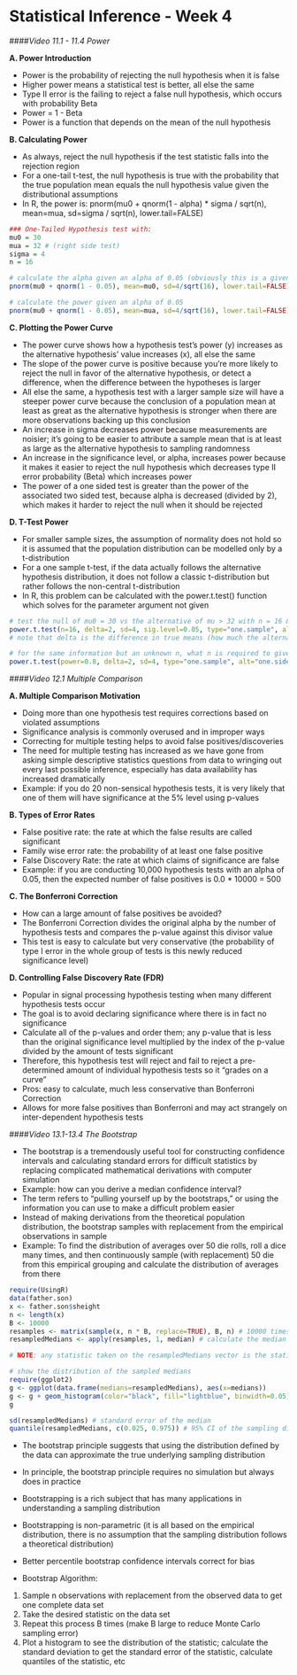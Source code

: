Statistical Inference - Week 4
=============================================================

####*Video 11.1 - 11.4 Power*

**A. Power Introduction**

- Power is the probability of rejecting the null hypothesis when it is false
- Higher power means a statistical test is better, all else the same
- Type II error is the failing to reject a false null hypothesis, which occurs with probability Beta
- Power = 1 - Beta
- Power is a function that depends on the mean of the null hypothesis

**B. Calculating Power**

- As always, reject the null hypothesis if the test statistic falls into the rejection region
- For a one-tail t-test, the null hypothesis is true with the probability that the true population mean equals the null hypothesis value given the distributional assumptions
- In R, the power is: pnorm(mu0 + qnorm(1 - alpha) * sigma / sqrt(n), mean=mua, sd=sigma / sqrt(n), lower.tail=FALSE)

```r
### One-Tailed Hypothesis test with:
mu0 = 30
mua = 32 # (right side test)
sigma = 4
n = 16

# calculate the alpha given an alpha of 0.05 (obviously this is a given, just for completeness)
pnorm(mu0 + qnorm(1 - 0.05), mean=mu0, sd=4/sqrt(16), lower.tail=FALSE)

# calculate the power given an alpha of 0.05
pnorm(mu0 + qnorm(1 - 0.05), mean=mua, sd=4/sqrt(16), lower.tail=FALSE)
```

**C. Plotting the Power Curve**

- The power curve shows how a hypothesis test's power (y) increases as the alternative hypothesis' value increases (x), all else the same
- The slope of the power curve is positive because you're more likely to reject the null in favor of the alternative hypothesis, or detect a difference, when the difference between the hypotheses is larger
- All else the same, a hypothesis test with a larger sample size will have a steeper power curve because the conclusion of a population mean at least as great as the alternative hypothesis is stronger when there are more observations backing up this conclusion
- An increase in sigma decreases power because measurements are noisier; it's going to be easier to attribute a sample mean that is at least as large as the alternative hypothesis to sampling randomness
- An increase in the significance level, or alpha, increases power because it makes it easier to reject the null hypothesis which decreases type II error probability (Beta) which increases power
- The power of a one sided test is greater than the power of the associated two sided test, because alpha is decreased (divided by 2), which makes it harder to reject the null when it should be rejected

**D. T-Test Power**

- For smaller sample sizes, the assumption of normality does not hold so it is assumed that the population distribution can be modelled only by a t-distribution
- For a one sample t-test, if the data actually follows the alternative hypothesis distribution, it does not follow a classic t-distribution but rather follows the non-central t-distribution
- In R, this problem can be calculated with the power.t.test() function which solves for the parameter argument not given

```r
# test the null of mu0 = 30 vs the alternative of mu > 32 with n = 16 & sigma = 4 with 0.05 sig
power.t.test(n=16, delta=2, sd=4, sig.level=0.05, type="one.sample", alt="one.sided")$power
# note that delta is the difference in true means (how much the alternative hypothesized value exceeds the null)

# for the same information but an unknown n, what n is required to give a power of 0.8?
power.t.test(power=0.8, delta=2, sd=4, type="one.sample", alt="one.sided")$n
```

####*Video 12.1 Multiple Comparison*

**A. Multiple Comparison Motivation**

- Doing more than one hypothesis test requires corrections based on violated assumptions
- Significance analysis is commonly overused and in improper ways
- Correcting for multiple testing helps to avoid false positives/discoveries
- The need for multiple testing has increased as we have gone from asking simple descriptive statistics questions from data to wringing out every last possible inference, especially has data availability has increased dramatically
- Example: if you do 20 non-sensical hypothesis tests, it is very likely that one of them will have significance at the 5% level using p-values

**B. Types of Error Rates**

- False positive rate: the rate at which the false results are called significant
- Family wise error rate: the probability of at least one false positive
- False Discovery Rate: the rate at which claims of significance are false
- Example: if you are conducting 10,000 hypothesis tests with an alpha of 0.05, then the expected number of false positives is 0.0 * 10000 = 500

**C. The Bonferroni Correction**

- How can a large amount of false positives be avoided?
- The Bonferroni Correction divides the original alpha by the number of hypothesis tests and compares the p-value against this divisor value
- This test is easy to calculate but very conservative (the probability of type I error in the whole group of tests is this newly reduced significance level)

**D. Controlling False Discovery Rate (FDR)**

- Popular in signal processing hypothesis testing when many different hypothesis tests occur
- The goal is to avoid declaring significance where there is in fact no significance
- Calculate all of the p-values and order them; any p-value that is less than the original significance level multiplied by the index of the p-value divided by the amount of tests significant
- Therefore, this hypothesis test will reject and fail to reject a pre-determined amount of individual hypothesis tests so it "grades on a curve"
- Pros: easy to calculate, much less conservative than Bonferroni Correction
- Allows for more false positives than Bonferroni and may act strangely on inter-dependent hypothesis tests

####*Video 13.1-13.4 The Bootstrap*

- The bootstrap is a tremendously useful tool for constructing confidence intervals and calculating standard errors for difficult statistics by replacing complicated mathematical derivations with computer simulation
- Example: how can you derive a median confidence interval?
- The term refers to "pulling yourself up by the bootstraps," or using the information you can use to make a difficult problem easier
- Instead of making derivations from the theoretical population distribution, the bootstrap samples with replacement from the empirical observations in sample
- Example: To find the distribution of averages over 50 die rolls, roll a dice many times, and then continuously sample (with replacement) 50 die from this empirical grouping and calculate the distribution of averages from there

```r
require(UsingR)
data(father.son)
x <- father.son$sheight
n <- length(x)
B <- 10000
resamples <- matrix(sample(x, n * B, replace=TRUE), B, n) # 10000 times, sample (with replacement) as many observations as there are in the empirical distribution and place in matrix
resampledMedians <- apply(resamples, 1, median) # calculate the median for each row, or full sample of the amount of observations as there are in the bootstrapped sample

# NOTE: any statistic taken on the resampledMedians vector is the statistic of that median (e.g. taking standard deviation on it gives the "standard error of the median")

# show the distribution of the sampled medians
require(ggplot2)
g <- ggplot(data.frame(medians=resampledMedians), aes(x=medians))
g <- g + geom_histogram(color="black", fill="lightblue", binwidth=0.05)
g

sd(resampledMedians) # standard error of the median
quantile(resampledMedians, c(0.025, 0.975)) # 95% CI of the sampling distribution
```

- The bootstrap principle suggests that using the distribution defined by the data can approximate the true underlying sampling distribution
- In principle, the bootstrap principle requires no simulation but always does in practice
- Bootstrapping is a rich subject that has many applications in understanding a sampling distribution
- Bootstrapping is non-parametric (it is all based on the empirical distribution, there is no assumption that the sampling distribution follows a theoretical distribution)
- Better percentile bootstrap confidence intervals correct for bias

- Bootstrap Algorithm:
1) Sample n observations with replacement from the observed data to get one complete data set
2) Take the desired statistic on the data set
3) Repeat this process B times (make B large to reduce Monte Carlo sampling error)
4) Plot a histogram to see the distribution of the statistic; calculate the standard deviation to get the standard error of the statistic, calculate quantiles of the statistic, etc

